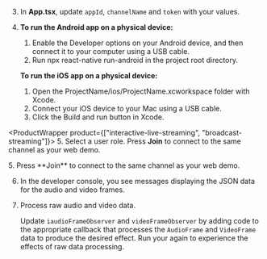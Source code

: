 <PlatformWrapper platform="react-native">



3.  In **App.tsx**, update `appId`, `channelName` and `token` with your values.

4. **To run the Android app on a physical device:**

    1. Enable the Developer options on your Android device, and then connect it to your computer using a USB cable.
    1. Run npx react-native run-android in the project root directory.

   **To run the iOS app on a physical device:**

    1. Open the ProjectName/ios/ProjectName.xcworkspace folder with Xcode.
    1. Connect your iOS device to your Mac using a USB cable.
    1. Click the Build and run button in Xcode. 

<ProductWrapper product={["interactive-live-streaming", "broadcast-streaming"]}>
5. Select a user role. Press **Join** to connect to the same channel as your web demo.
</ProductWrapper>

<ProductWrapper product="video-calling">
5. Press **Join** to connect to the same channel as your web demo.
</ProductWrapper>

6.  In the developer console, you see messages displaying the JSON data for the audio and video frames.

1.  Process raw audio and video data.

    Update `iaudioFrameObserver` and `videoFrameObserver` by adding code to the appropriate callback that processes the `AudioFrame` and `VideoFrame` data to produce the desired effect. Run your <Vpl k="CLIENT" /> again to experience the effects of raw data processing.

</PlatformWrapper>